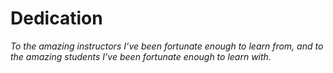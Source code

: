 # Dedication {-}

*To the amazing instructors I’ve been fortunate enough to learn from, and to the amazing students I’ve been fortunate enough to learn with.*
